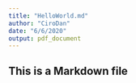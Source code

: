 ```yaml
---
title: "HelloWorld.md"
author: "CiroDan"
date: "6/6/2020"
output: pdf_document
---
```

## This is a Markdown file
